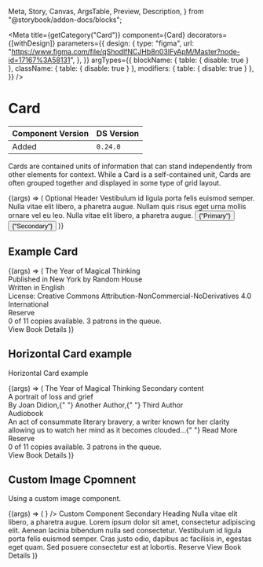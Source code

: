   Meta,
  Story,
  Canvas,
  ArgsTable,
  Preview,
  Description,
} from "@storybook/addon-docs/blocks";

<Meta
  title={getCategory("Card")}
  component={Card}
  decorators={[withDesign]}
  parameters={{
    design: {
      type: "figma",
      url:
        "https://www.figma.com/file/qShodlfNCJHb8n03IFyApM/Master?node-id=17167%3A58131",
    },
  }}
  argTypes={{
    blockName: { table: { disable: true } },
    className: { table: { disable: true } },
    modifiers: { table: { disable: true } },
  }}
/>

# Card

| Component Version | DS Version |
| ----------------- | ---------- |
| Added             | `0.24.0`   |

<Description of={Card} />

Cards are contained units of information that can stand independently from other elements for context. While a Card is a self-contained unit, Cards are often grouped together and displayed in some type of grid layout.

<Preview withToolbar>
  <Story
    name="Card"
    args={{
      id: "custom-card",
    }}
  >
    {(args) => (
      <Card {...args}>
        <CardImage
          src="https://placeimg.com/400/300/animals"
          alt="Alt text"
          imageAspectRatio={args.imageAspectRatio}
        />
        <CardHeading level={3} id="heading1">
          Optional Header
        </CardHeading>
        <CardContent>
          Vestibulum id ligula porta felis euismod semper. Nulla vitae elit
          libero, a pharetra augue. Nullam quis risus eget urna mollis ornare
          vel eu leo. Nulla vitae elit libero, a pharetra augue.
        </CardContent>
        <CardActions>
          <Button
            onClick={action("clicked")}
            id="button1"
            buttonType={ButtonTypes.Primary}
            type="submit"
          >
            {"Primary"}
          </Button>
          <Button
            onClick={action("clicked")}
            id="button2"
            buttonType={ButtonTypes.Secondary}
            type="submit"
          >
            {"Secondary"}
          </Button>
        </CardActions>
      </Card>
    )}
  </Story>
</Preview>

<ArgsTable story="Card" />

## Example Card

<Preview>
  <Story name="Example Card">
    {(args) => (
      <Card className="example-card">
        <CardImage src={"https://placeimg.com/300/400/arch"} alt={""} />
        <CardHeading level={2} id="heading1">
          The Year of Magical Thinking
        </CardHeading>
        <CardContent>
          <div>Published in New York by Random House</div>
          <div>Written in English</div>
          <div>
            License: Creative Commons Attribution-NonCommercial-NoDerivatives
            4.0 International
          </div>
        </CardContent>
        <CardActions>
          <Link type={LinkTypes.Button} href="blah">
            Reserve
          </Link>
          <div className="italicized ui-gray-dark">
            0 of 11 copies available. 3 patrons in the queue.
          </div>
          <Link href="#url" type={LinkTypes.Forwards}>
            View Book Details
          </Link>
        </CardActions>
      </Card>
    )}
  </Story>
</Preview>

## Horizontal Card example

Horizontal Card example

<Preview withToolbar>
  <Story name="Horizontal Card">
    {(args) => (
      <Card layout="horizontal" border>
        <CardImage
          src={"https://placeimg.com/200/150/animals"}
          alt="Alt text"
        />
        <CardHeading level={2} id="heading1">
          The Year of Magical Thinking
        </CardHeading>
        <CardContent>Secondary content</CardContent>
        <CardContent>
          <div className="book__callout">A portrait of loss and grief</div>
          <div>
            By <Link href="#joan-didion">Joan Didion</Link>,{" "}
            <Link href="#another-author">Another Author</Link>,{" "}
            <Link href="#third-author">Third Author</Link>
          </div>
          <div className="book__filetype">
            <Icon
              name={IconNames.headset}
              decorative={true}
              modifiers={["left", "small"]}
              iconRotation={IconRotationTypes.rotate0}
            ></Icon>
            Audiobook
          </div>
          <div className="book__description">
            An act of consummate literary bravery, a writer known for her
            clarity allowing us to watch her mind as it becomes clouded...{" "}
            <Link href="#">Read More</Link>
          </div>
        </CardContent>
        <CardActions>
          <Link type={LinkTypes.Button} href="blah">
            Reserve
          </Link>
          <div className="italicized ui-gray-dark">
            0 of 11 copies available. 3 patrons in the queue.
          </div>
          <Link href="#url" type={LinkTypes.Forwards}>
            View Book Details
          </Link>
        </CardActions>
      </Card>
    )}
  </Story>
</Preview>

## Custom Image Cpomnent

Using a custom image component.

<Preview withToolbar>
  <Story name="Custom Image Cpomnent">
    {(args) => (
      <Card>
        <CardImage
          alt="Alt text"
          imageAspectRatio={CardImageRatios.SixteenByNine}
          component={
            <Image src="https://placeimg.com/400/400/animals" alt="Alt text" />
          }
        />
        <CardHeading level={2} id="heading1">
          Custom Component
        </CardHeading>
        <CardHeading level={4} id="heading2">
          Secondary Heading
        </CardHeading>
        <CardContent>
          Nulla vitae elit libero, a pharetra augue. Lorem ipsum dolor sit amet,
          consectetur adipiscing elit. Aenean lacinia bibendum nulla sed
          consectetur. Vestibulum id ligula porta felis euismod semper. Cras
          justo odio, dapibus ac facilisis in, egestas eget quam. Sed posuere
          consectetur est at lobortis.
        </CardContent>
        <CardActions>
          <Link type={LinkTypes.Button} href="blah">
            Reserve
          </Link>
          <Link href="#url" type={LinkTypes.Forwards}>
            View Book Details
          </Link>
        </CardActions>
      </Card>
    )}
  </Story>
</Preview>
